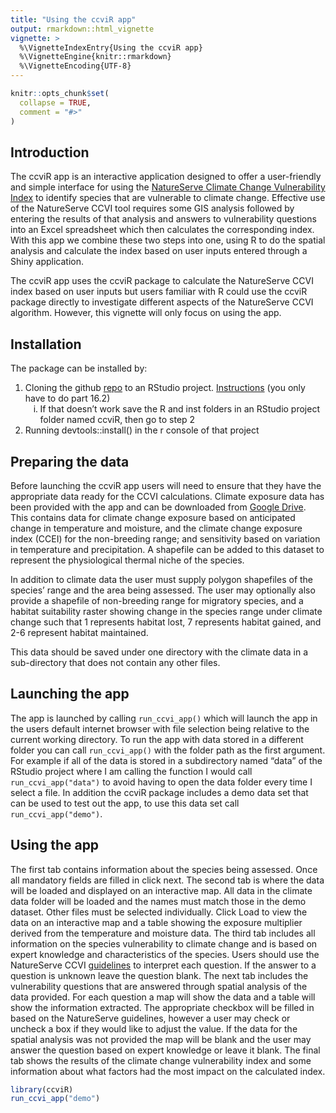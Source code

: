 ```yaml
---
title: "Using the ccviR app"
output: rmarkdown::html_vignette
vignette: >
  %\VignetteIndexEntry{Using the ccviR app}
  %\VignetteEngine{knitr::rmarkdown}
  %\VignetteEncoding{UTF-8}
---
```


```r
knitr::opts_chunk$set(
  collapse = TRUE,
  comment = "#>"
)
```

## Introduction
The ccviR app is an interactive application designed to offer a user-friendly and simple interface for using the [NatureServe Climate Change Vulnerability Index](https://www.natureserve.org/conservation-tools/climate-change-vulnerability-index) to identify species that are vulnerable to climate change. Effective use of the NatureServe CCVI tool requires some GIS analysis followed by entering the results of that analysis and answers to vulnerability questions into an Excel spreadsheet which then calculates the corresponding index. With this app we combine these two steps into one, using R to do the spatial analysis and calculate the index based on user inputs entered through a Shiny application. 

The ccviR app uses the ccviR package to calculate the NatureServe CCVI index based on user inputs but users familiar with R could use the ccviR package directly to investigate different aspects of the NatureServe CCVI algorithm. However, this vignette will only focus on using the app.

## Installation
The package can be installed by:  

1. Cloning the github [repo](https://github.com/see24/ccviR) to an RStudio project. [Instructions](https://happygitwithr.com/existing-github-first.html#new-rstudio-project-via-git-clone) (you only have to do part 16.2)
    i. If that doesn’t work save the R and inst folders in an RStudio project folder named ccviR, then go to step 2  
2. Running devtools::install() in the r console of that project


## Preparing the data
Before launching the ccviR app users will need to ensure that they have the appropriate data ready for the CCVI calculations. Climate exposure data has been provided with the app and can be downloaded from [Google Drive](https://drive.google.com/drive/folders/1YqtPpzzXvGVRI3BHg-yuKrhJL0rFnSGH?usp=sharing). This contains data for climate change exposure based on anticipated change in temperature and moisture, and the climate change exposure index (CCEI) for the non-breeding range; and sensitivity based on variation in temperature and precipitation. A shapefile can be added to this dataset to represent the physiological thermal niche of the species. 

In addition to climate data the user must supply polygon shapefiles of the species' range and the area being assessed. The user may optionally also provide a shapefile of non-breeding range for migratory species, and a habitat suitability raster showing change in the species range under climate change such that 1 represents habitat lost, 7 represents habitat gained, and 2-6 represent habitat maintained. 

This data should be saved under one directory with the climate data in a sub-directory that does not contain any other files. 

## Launching the app
The app is launched by calling `run_ccvi_app()` which will launch the app in the users default internet browser with file selection being relative to the current working directory. To run the app with data stored in a different folder you can call `run_ccvi_app()` with the folder path as the first argument. For example if all of the data is stored in a subdirectory named "data" of the RStudio project where I am calling the function I would call `run_ccvi_app("data")` to avoid having to open the data folder every time I select a file. In addition the ccviR package includes a demo data set that can be used to test out the app, to use this data set call `run_ccvi_app("demo")`. 

## Using the app
The first tab contains information about the species being assessed. Once all mandatory fields are filled in click next. The second tab is where the data will be loaded and displayed on an interactive map. All data in the climate data folder will be loaded and the names must match those in the demo dataset. Other files must be selected individually. Click Load to view the data on an interactive map and a table showing the exposure multiplier derived from the temperature and moisture data. The third tab includes all information on the species vulnerability to climate change and is based on expert knowledge and characteristics of the species. Users should use the NatureServe CCVI [guidelines](https://www.natureserve.org/sites/default/files/guidelines_natureserveclimatechangevulnerabilityindex_r3.02_1_jun_2016.pdf) to interpret each question. If the answer to a question is unknown leave the question blank. The next tab includes the vulnerability questions that are answered through spatial analysis of the data provided. For each question a map will show the data and a table will show the information extracted. The appropriate checkbox will be filled in based on the NatureServe guidelines, however a user may check or uncheck a box if they would like to adjust the value. If the data for the spatial analysis was not provided the map will be blank and the user may answer the question based on expert knowledge or leave it blank. The final tab shows the results of the climate change vulnerability index and some information about what factors had the most impact on the calculated index.  


```r
library(ccviR)
run_ccvi_app("demo")
```
